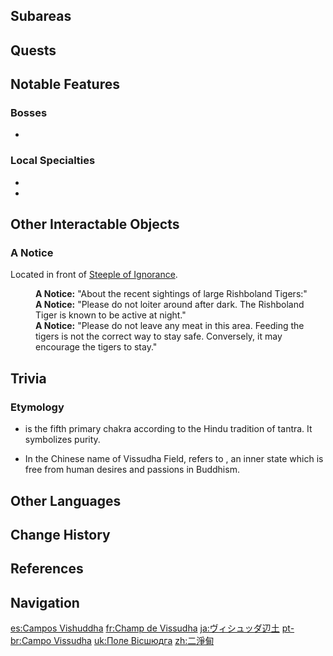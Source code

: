 {{Location Infobox
|image        = <gallery>
Vissudha Field.png|In-Game
Vissudha Field Map.png|Map
</gallery>
|type         = Area
|region       = Sumeru
|subregion    = Dharma Forest
}}
<!--{{Description| | }}-->
{{Location Intro|description=}}

==Subareas==
{{Locations by Category Table|type=Subareas}}
<!--
==Points of Interest==
{{Locations by Category Table|type=Points of Interest}}
-->
==Quests==
{{Quests by Category List|heo=1}}

==Notable Features==
===Bosses===
* {{Enemy|Jadeplume Terrorshroom}}

===Local Specialties===
* {{Item|Rukkhashava Mushrooms}}
* {{Item|Nilotpala Lotus}}

==Other Interactable Objects==
===A Notice===
Located in front of [[Steeple of Ignorance]].
{{Dialogue Start}}
:'''A Notice:''' "About the recent sightings of large Rishboland Tigers:"
:'''A Notice:''' "Please do not loiter around after dark. The Rishboland Tiger is known to be active at night."
:'''A Notice:''' "Please do not leave any meat in this area. Feeding the tigers is not the correct way to stay safe. Conversely, it may encourage the tigers to stay."
{{Dialogue End}}

==Trivia==
===Etymology===
* {{lang|''Vissudha''|sa=विशुद्ध|sa_tl=especially pure}} is the fifth primary chakra according to the Hindu tradition of tantra. It symbolizes purity.
* In the Chinese name of Vissudha Field, {{Lang|''Èrjìng''|zh=二净|zh_tl=Double Purification}} refers to {{lang|''Suddhi''|sa=शुद्धि|sa_tl=Purification}}, an inner state which is free from human desires and passions in Buddhism.

==Other Languages==
{{Other Languages
|en        = Vissudha Field
|zhs       = 二净甸
|zhs_rm    = Èrjìng-diàn
|zh_tl     = Double Purification Field
|zht       = 二淨甸
|zht_rm    = Èrjìng-diàn
|ja        = ヴィシュッダ{{Rubi|辺|へん|土|ど}}
|ja_rm     = Vishudda Hendo<ref>[[Map]], Label: Vissudha Field (Japanese)</ref>
|ja_tl     = Vissudha Remote Region
|ko        = 비슈다 {{tt|초원|草原}}
|ko_tl     = Vissudha Grassland
|es        = Campos Vishuddha
|es_tl     = Vissudha Fields
|fr        = Champ de Vissudha
|fr_tl     = Vissudha Field
|ru        = Луга Вишудхи
|ru_tl     = Vissudha Meadow
|th        = Vissudha Field
|vi        = Ngoại Ô Vissudha
|vi_tl     = Vissudha Suburb
|de        = Vissudha-Feld
|de_tl     = Vissudha Field
|id        = Vissudha Field
|pt        = Campo Vissudha
|pt_tl     = Vissudha Field
|tr        = Vissudha Tarlası
|tr_tl     = Vissudha Field
|it        = Campo di Vissudha
|it_tl     = 
}}

==Change History==
{{Change History|3.0}}

==References==
{{Reflist}}

==Navigation==
{{Area Navbox|Sumeru}}

[[es:Campos Vishuddha]]
[[fr:Champ de Vissudha]]
[[ja:ヴィシュッダ辺土]]
[[pt-br:Campo Vissudha]]
[[uk:Поле Вісшюдга]]
[[zh:二淨甸]]